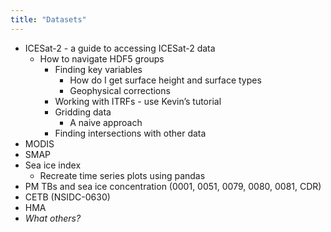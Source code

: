 ```yaml
---
title: "Datasets"
---
```


- ICESat-2 \- a guide to accessing ICESat-2 data  
  - How to navigate HDF5 groups  
    - Finding key variables  
      - How do I get surface height and surface types  
      - Geophysical corrections  
    - Working with ITRFs \- use Kevin’s tutorial  
    - Gridding data  
      - A naive approach  
    - Finding intersections with other data  
- MODIS  
- SMAP  
- Sea ice index  
  - Recreate time series plots using pandas  
- PM TBs and sea ice concentration (0001, 0051, 0079, 0080, 0081, CDR)  
- CETB (NSIDC-0630)  
- HMA  
- *What others?*
